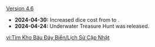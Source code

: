 {{Change History/Header}}
[[Version 4.6]]
* '''2024-04-30:''' Increased dice cost from {{TCG Cost|1|Matching}} to {{TCG Cost|2|Matching}}.
* '''2024-04-24:''' Underwater Treasure Hunt was released.
<noinclude>
[[vi:Tìm Kho Báu Đáy Biển/Lịch Sử Cập Nhật]]
</noinclude>